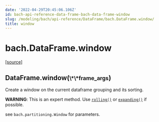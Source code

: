 ```yaml
---
date: '2022-04-29T20:45:06.106Z'
id: bach-api-reference-data-frame-bach-data-frame-window
slug: /modeling/bach/api-reference/DataFrame/bach.DataFrame.window/
title: window
---
```


# bach.DataFrame.window

<div class="method">

&#8203;<span class="view-source">[[source]](https://github.com/objectiv/objectiv-analytics/blob/main/bach/bach/dataframe.py)</span>

<h2 class="signature-class"><span class="additional-name">DataFrame.</span><span class="name">window(</span><small class="parameter-list"><span class="parameter" id="**">\*\*frame_args</span></small>)</h2>


<div class="content">

Create a window on the current dataframe grouping and its sorting.

**WARNING**: This is an expert method. Use [`rolling()`](/docs/modeling/bach/api-reference/DataFrame/bach.DataFrame.rolling/#bach.DataFrame.rolling) or [`expanding()`](/docs/modeling/bach/api-reference/DataFrame/bach.DataFrame.expanding/#bach.DataFrame.expanding) if possible.

see `bach.partitioning.Window` for parameters.


</div>

</div>
